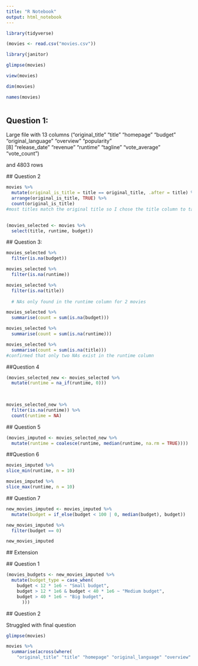 ```yaml
---
title: "R Notebook"
output: html_notebook
---
```


```r
library(tidyverse)

(movies <- read.csv("movies.csv"))

library(janitor)

```
```r
glimpse(movies)

view(movies)

dim(movies)

names(movies)



```

## Question 1:
Large file with 13 columns ("original_title"    "title"             "homepage"          "budget"            "original_language" "overview"          "popularity"       
 [8] "release_date"      "revenue"           "runtime"           "tagline"           "vote_average"      "vote_count") 
 
 and 4803 rows
 
 
 ## Question 2

```r
movies %>% 
  mutate(original_is_title = title == original_title, .after = title) %>% 
  arrange(original_is_title, TRUE) %>% 
  count(original_is_title)
#most titles match the original title so I chose the title column to take forward to the next step.
  
```

```r
(movies_selected <- movies %>% 
  select(title, runtime, budget))
```
 
 
 ## Question 3:
 
```r
movies_selected %>% 
  filter(is.na(budget))

movies_selected %>% 
  filter(is.na(runtime))

movies_selected %>% 
  filter(is.na(title))
  
  # NAs only found in the runtime column for 2 movies
```
 
```r
movies_selected %>% 
  summarise(count = sum(is.na(budget)))

movies_selected %>% 
  summarise(count = sum(is.na(runtime)))

movies_selected %>% 
  summarise(count = sum(is.na(title)))
#confirmed that only two NAs exist in the runtime column
```
 ##Question 4
 
 
```r
(movies_selected_new <- movies_selected %>%
  mutate(runtime = na_if(runtime, 0))) 
  
 
```
 
```r
movies_selected_new %>% 
  filter(is.na(runtime)) %>% 
  count(runtime = NA)
```
 
 
 ## Question 5
 

```r
(movies_imputed <- movies_selected_new %>% 
  mutate(runtime = coalesce(runtime, median(runtime, na.rm = TRUE))))


```

 
 
 ##Question 6
 
```r
movies_imputed %>% 
slice_min(runtime, n = 10)
```
```r
movies_imputed %>% 
slice_max(runtime, n = 10)
```
 
 ## Question 7
 
```r
new_movies_imputed <- movies_imputed %>% 
  mutate(budget = if_else(budget < 100 | 0, median(budget), budget))

new_movies_imputed %>% 
  filter(budget == 0)

new_movies_imputed
```
 
 ## Extension
 
 ## Question 1
 
```r
(movies_budgets <- new_movies_imputed %>% 
  mutate(budget_type = case_when(
    budget < 12 * 1e6 ~ "Small budget",
    budget > 12 * 1e6 & budget < 40 * 1e6 ~ "Medium budget",
    budget > 40 * 1e6 ~ "Big budget",
      )))
```
 
 ## Question 2
 
 Struggled with final question
 
```r
glimpse(movies)
```
 
 
```r
movies %>% 
  summarise(across(where(
    "original_title" "title" "homepage" "original_language" "overview" "release_date" "tagline" == NA))
```

 
 
 
 
 
 
 
 
 
 
 
 